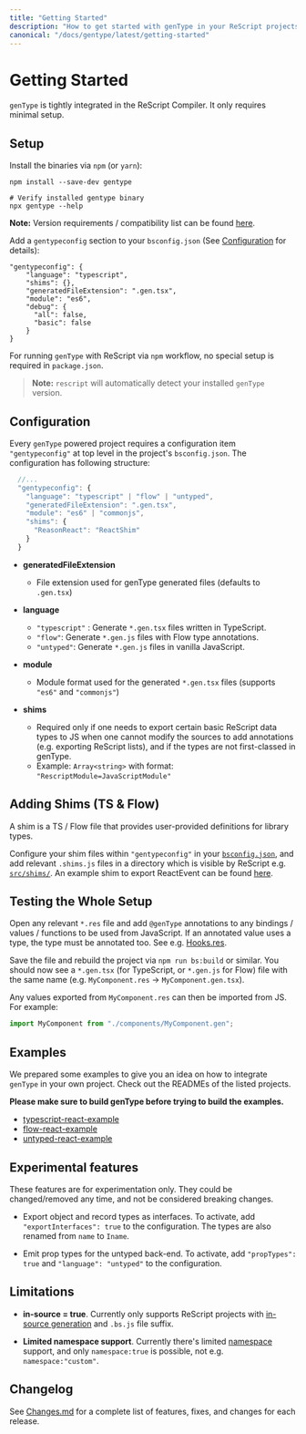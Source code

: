 ```yaml
---
title: "Getting Started"
description: "How to get started with genType in your ReScript projects"
canonical: "/docs/gentype/latest/getting-started"
---
```


# Getting Started

`genType` is tightly integrated in the ReScript Compiler. It only requires minimal setup.

## Setup


Install the binaries via `npm` (or `yarn`):

```
npm install --save-dev gentype

# Verify installed gentype binary
npx gentype --help
```

**Note:** Version requirements / compatibility list can be found [here](https://github.com/rescript-association/genType#requirements).

Add a `gentypeconfig` section to your `bsconfig.json` (See [Configuration](#configuration) for details):

```
"gentypeconfig": {
    "language": "typescript",
    "shims": {},
    "generatedFileExtension": ".gen.tsx",
    "module": "es6",
    "debug": {
      "all": false,
      "basic": false
    }
}
```

For running `genType` with ReScript via `npm` workflow, no special setup is required in `package.json`.

> **Note:** `rescript` will automatically detect your installed `genType` version.

## Configuration

Every `genType` powered project requires a configuration item `"gentypeconfig"`
at top level in the project's `bsconfig.json`. The configuration has following
structure:

```js
  //...
  "gentypeconfig": {
    "language": "typescript" | "flow" | "untyped",
    "generatedFileExtension": ".gen.tsx",
    "module": "es6" | "commonjs",
    "shims": {
      "ReasonReact": "ReactShim"
    }
  }
```

- **generatedFileExtension**
  - File extension used for genType generated files (defaults to `.gen.tsx`)

- **language**
  - `"typescript"` : Generate `*.gen.tsx` files written in TypeScript.
  - `"flow"`: Generate `*.gen.js` files with Flow type annotations.
  - `"untyped"`: Generate `*.gen.js` files in vanilla JavaScript.
 
- **module**
  - Module format used for the generated `*.gen.tsx` files (supports `"es6"` and `"commonjs"`)

- **shims**
  - Required only if one needs to export certain basic ReScript data types to JS when one cannot modify the sources to add annotations (e.g. exporting ReScript lists), and if the types are not first-classed in genType.
  - Example: `Array<string>` with format: `"RescriptModule=JavaScriptModule"`

## Adding Shims (TS & Flow)

A shim is a TS / Flow file that provides user-provided definitions for library types.

Configure your shim files within `"gentypeconfig"` in your [`bsconfig.json`](https://github.com/reason-association/genType/blob/master/examples/typescript-react-example/bsconfig.json), and add relevant `.shims.js` files in a directory which is visible by ReScript e.g.  [`src/shims/`](https://github.com/reason-association/genType/blob/master/examples/typescript-react-example/src/shims). An example shim to export ReactEvent can be found [here](https://github.com/reason-association/genType/blob/master/examples/typescript-react-example/src/shims/ReactEvent.shim.ts).

## Testing the Whole Setup

Open any relevant `*.res` file and add `@genType` annotations to any bindings / values / functions to be used from JavaScript. If an annotated value uses a type, the type must be annotated too. See e.g.  [Hooks.res](https://github.com/reason-association/genType/blob/master/examples/typescript-react-example/src/Hooks.res).

Save the file and rebuild the project via `npm run bs:build` or similar. You should now see a `*.gen.tsx` (for TypeScript, or `*.gen.js` for Flow) file with the same name (e.g. `MyComponent.res` -> `MyComponent.gen.tsx`).

Any values exported from `MyComponent.res` can then be imported from JS. For example:

```js
import MyComponent from "./components/MyComponent.gen";
```

## Examples

We prepared some examples to give you an idea on how to integrate `genType` in your own project. Check out the READMEs of the listed projects.

**Please make sure to build genType before trying to build the examples.**

- [typescript-react-example](https://github.com/reason-association/genType/tree/master/examples/typescript-react-example)
- [flow-react-example](https://github.com/reason-association/genType/tree/master/examples/flow-react-example)
- [untyped-react-example](https://github.com/reason-association/genType/tree/master/examples/untyped-react-example)

## Experimental features

These features are for experimentation only. They could be changed/removed any time, and not be considered breaking changes.

- Export object and record types as interfaces. To activate, add `"exportInterfaces": true` to the configuration. The types are also renamed from `name` to `Iname`.

- Emit prop types for the untyped back-end. To activate, add `"propTypes": true` and `"language": "untyped"` to the configuration.

## Limitations

- **in-source = true**. Currently only supports ReScript projects with [in-source generation](/docs/manual/latest/build-configuration#package-specs) and `.bs.js` file suffix.

- **Limited namespace support**. Currently there's limited [namespace](/docs/manual/latest/build-configuration#name-namespace) support, and only `namespace:true` is possible, not e.g. `namespace:"custom"`.

## Changelog

See [Changes.md](https://github.com/reason-association/genType/blob/master/Changes.md) for a complete list of features, fixes, and changes for each release.
